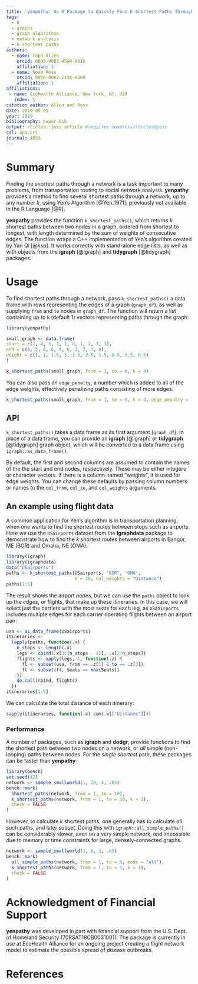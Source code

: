 ```yaml
---
title: 'yenpathy: An R Package to Quickly Find K Shortest Paths Through a Weighted Graph'
tags:
  - R
  - graphs
  - graph algorithms
  - network analysis
  - k shortest paths
authors:
  - name: Toph Allen
    orcid: 0000-0003-4580-091X
    affiliation: 1
  - name: Noam Ross
    orcid: 0000-0002-2136-0000
    affiliation: 1
affiliations:
 - name: EcoHealth Alliance, New York, NY, USA
   index: 1
citation_author: Allen and Ross
date: 2019-09-05
year: 2019
bibliography: paper.bib
output: rticles::joss_article #requires noamross/rticles@joss
csl: apa.csl
journal: JOSS
---
```


# Summary

Finding the shortest paths through a network is a task important to many
problems, from transportation routing to social network analysis. **yenpathy**
provides a method to find several shortest paths through a network, up to any
number _k_, using Yen's Algorithm [@Yen_1971], previously not available in the
R Language [@R].

**yenpathy** provides the function `k_shortest_paths()`, which returns *k*
shortest paths between two nodes in a graph, ordered from shortest to longest,
with length determined by the sum of weights of consecutive edges. The function
wraps a C++ implementation of Yen’s algorithm created by Yan Qi [@ksp]. It works
correctly with stand-alone edge lists, as well as with objects from the
**igraph** [@igraph] and **tidygraph** [@tidygraph] packages.

# Usage

To find shortest paths through a network, pass `k_shortest_paths()` a data frame
with rows representing the edges of a graph (`graph_df`), as well as supplying
`from` and `to` nodes in `graph_df`. The function will return a list containing
up to `k` (default 1) vectors representing paths through the graph:

```r
library(yenpathy)

small_graph <- data.frame(
start = c(1, 4, 5, 1, 1, 8, 1, 2, 7, 3),
end = c(4, 5, 6, 6, 8, 6, 2, 7, 3, 6),
weight = c(1, 1, 1.5, 5, 1.5, 2.5, 1.5, 0.5, 0.5, 0.5)
)

k_shortest_paths(small_graph, from = 1, to = 6, k = 4)
```

You can also pass an `edge_penalty`, a number which is added to all of the edge
weights, effectively penalizing paths consisting of more edges.

```r
k_shortest_paths(small_graph, from = 1, to = 6, k = 4, edge_penalty = 1)
```

## API

`k_shortest_paths()` takes a data frame as its first argument (`graph_df`). In
place of a data frame, you can provide an **igraph** [@igraph] or **tidygraph**
[@tidygraph] graph object, which will be converted to a data frame using
`igraph::as_data_frame()`.

By default, the first and second columns are assumed to contain the names of the
the start and end nodes, respectively. These may be either integers or character
vectors. If there is a column named "weights", it is used for edge weights.  You
can change these defaults by passing column numbers or names to the `col_from`,
`col_to`, and `col_weights` arguments.

## An example using flight data

A common application for Yen's algorithm is in transportation planning, when
one wants to find the shortest routes between stops such as airports. Here we use
the `USairports` dataset from the **igraphdata** package to demonstrate how to find
the *k* shortest routes between airports in Bangor, ME (BGR) and Omaha, NE (OMA).

```r
library(igraph)
library(igraphdata)
data("USairports")
paths <- k_shortest_paths(USairports, "BGR", "OMA",
                          k = 20, col_weights = "Distance")
paths[1:5]
```

The result shows the airport *nodes*, but we can use the `paths` object to look
up the *edges*, or flights, that make up these itineraries. In this case, we will
select just the carriers with the most seats for each leg, as `USAairports` includes
multiple edges for each carrier operating flights between an airport pair:

```r
usa <- as_data_frame(USairports)
itineraries <- 
  lapply(paths, function(.x) {
    n_stops <- length(.x)
    legs <- cbind(.x[1:(n_stops - 1)], .x[2:n_stops])
    flights <- apply(legs, 1, function(.z) {
      fl <- subset(usa, from == .z[1] & to == .z[2])
      fl <- subset(fl, Seats == max(Seats))
    })
    do.call(rbind, flights)
  })
itineraries[1:5]
```

We can calculate the total distance of each itinerary:

```r
sapply(itineraries, function(.x) sum(.x[["Distance"]]))
```

### Performance

A number of packages, such as **igraph** and **dodgr**,  provide functions to 
find the shortest path between two nodes on a network, or *all* simple (non-looping)
paths between nodes. For the *single shortest* path, these packages can be faster than
**yenpathy**:

```r
library(bench)
set.seed(42)
network <- sample_smallworld(1, 20, 4, .05)
bench::mark(
  shortest_paths(network, from = 1, to = 10),
  k_shortest_paths(network, from = 1, to = 10, k = 1),
  check = FALSE
)
```

However, to calculate *k* shortest paths, one generally has to calculate *all*
such paths, and later subset. Doing this with `igraph::all_simple_paths()` can
be considerably slower, even on a very simple network, and impossible due to
memory or time constraints for large, densely-connected graphs.

```r
network <- sample_smallworld(1, 8, 3, .05)
bench::mark(
  all_simple_paths(network, from = 1, to = 5, mode = "all"),
  k_shortest_paths(network, from = 1, to = 5, k = 1),
  check = FALSE
)
```

# Acknowledgment of Financial Support

**yenpathy** was developed in part with financial support from the U.S. Dept. of
Homeland Security (70RSAT18CB0031001). The package is currently in use at
EcoHealth Alliance for an ongoing project creating a flight network model to
estimate the possible spread of disease outbreaks.

# References

